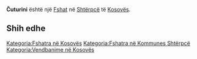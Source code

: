 {{Fshat në Kosovës
 | Emri                = Čuturini
| srp_N_name = Čuturini
| srp_N_FULL_NAME_RO = Čuturini
| srp_N_FULL_NAME_ND_RO = Cuturini
| srp_N_SORT_NAME_RG = CUTURINI
| srp_N_FULL_NAME_RG = Čuturini
| srp_N_FULL_NAME_ND_RG = Cuturini

 | Emri (Rasa dhanore) = 
 | Figura              = 
 | Shteti              = Kosovo
 | Komuna              = Shtërpcë
 | Kodi postar         = 
 | Sipërfaqja          = 

 | Popullsia           = 

 | Regj. i popullsisë  = 
 | Dend. e popullsisë  = 
 | Faqja zyrtare       = 
 <!--- Koordinatat ----> 
 | Gjerësia            = 42.255833
 | Gjatësia            = 21.025
 | Lartësia            = 
}}
'''Čuturini''' është një [[Fshat]] në [[Shtërpcë]] të [[Kosovës]].

<!-- == Gjeografia == -->
<!-- == Historia == -->
<!-- == Demografia == -->
== Shih edhe ==
{{Komuna Shtërpcë}}
{{Kosovo-Administrata-Cung}}

[[Kategoria:Fshatra në Kosovës]]
[[Kategoria:Fshatra në Kommunes Shtërpcë]]
[[Kategoria:Vendbanime në Kosovës]]